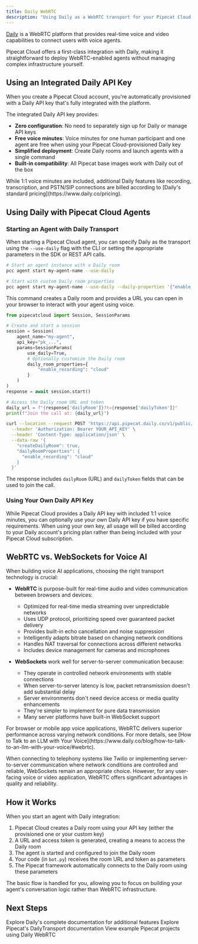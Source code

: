 ```yaml
---
title: Daily WebRTC
description: "Using Daily as a WebRTC transport for your Pipecat Cloud agents"
---
```


[Daily](https://www.daily.co) is a WebRTC platform that provides real-time voice and video capabilities to connect users with voice agents.

Pipecat Cloud offers a first-class integration with Daily, making it straightforward to deploy WebRTC-enabled agents without managing complex infrastructure yourself.

## Using an Integrated Daily API Key

When you create a Pipecat Cloud account, you're automatically provisioned with a Daily API key that's fully integrated with the platform.

The integrated Daily API key provides:

- **Zero configuration**: No need to separately sign up for Daily or manage API keys
- **Free voice minutes**: Voice minutes for one human participant and one agent are free when using your Pipecat Cloud-provisioned Daily key
- **Simplified deployment**: Create Daily rooms and launch agents with a single command
- **Built-in compatibility**: All Pipecat base images work with Daily out of the box

<Info>
  While 1:1 voice minutes are included, additional Daily features like
  recording, transcription, and PSTN/SIP connections are billed according to
  [Daily's standard pricing](https://www.daily.co/pricing).
</Info>

## Using Daily with Pipecat Cloud Agents

### Starting an Agent with Daily Transport

When starting a Pipecat Cloud agent, you can specify Daily as the transport using the `--use-daily` flag with the CLI or setting the appropriate parameters in the SDK or REST API calls.

<Tabs>
  <Tab title="CLI">

```bash
# Start an agent instance with a Daily room
pcc agent start my-agent-name --use-daily

# Start with custom Daily room properties
pcc agent start my-agent-name --use-daily --daily-properties '{"enable_recording": "cloud"}'
```

This command creates a Daily room and provides a URL you can open in your browser to interact with your agent using voice.

  </Tab>
  
  <Tab title="Python SDK">

```python
from pipecatcloud import Session, SessionParams

# Create and start a session
session = Session(
    agent_name="my-agent",
    api_key="pk_...",
    params=SessionParams(
        use_daily=True,
        # Optionally customize the Daily room
        daily_room_properties={
            "enable_recording": "cloud"
        }
    )
)
response = await session.start()

# Access the Daily room URL and token
daily_url = f"{response['dailyRoom']}?t={response['dailyToken']}"
print(f"Join the call at: {daily_url}")
```

  </Tab>
  
  <Tab title="REST API">

```bash
curl --location --request POST 'https://api.pipecat.daily.co/v1/public/my-agent-name/start' \
  --header 'Authorization: Bearer YOUR_API_KEY' \
  --header 'Content-Type: application/json' \
  --data-raw '{
    "createDailyRoom": true,
    "dailyRoomProperties": {
      "enable_recording": "cloud"
    }
  }'
```

The response includes `dailyRoom` (URL) and `dailyToken` fields that can be used to join the call.

  </Tab>
</Tabs>

### Using Your Own Daily API Key

While Pipecat Cloud provides a Daily API key with included 1:1 voice minutes, you can optionally use your own Daily API key if you have specific requirements. When using your own key, all usage will be billed according to your Daily account's pricing plan rather than being included with your Pipecat Cloud subscription.

## WebRTC vs. WebSockets for Voice AI

When building voice AI applications, choosing the right transport technology is crucial:

- **WebRTC** is purpose-built for real-time audio and video communication between browsers and devices:

  - Optimized for real-time media streaming over unpredictable networks
  - Uses UDP protocol, prioritizing speed over guaranteed packet delivery
  - Provides built-in echo cancellation and noise suppression
  - Intelligently adapts bitrate based on changing network conditions
  - Handles NAT traversal for connections across different networks
  - Includes device management for cameras and microphones

- **WebSockets** work well for server-to-server communication because:
  - They operate in controlled network environments with stable connections
  - When server-to-server latency is low, packet retransmission doesn't add substantial delay
  - Server environments don't need device access or media quality enhancements
  - They're simpler to implement for pure data transmission
  - Many server platforms have built-in WebSocket support

<Info>
  For browser or mobile app voice applications, WebRTC delivers superior
  performance across varying network conditions. For more details, see [How to
  Talk to an LLM with Your
  Voice](https://www.daily.co/blog/how-to-talk-to-an-llm-with-your-voice/#webrtc).
</Info>

When connecting to telephony systems like Twilio or implementing server-to-server communication where network conditions are controlled and reliable, WebSockets remain an appropriate choice. However, for any user-facing voice or video application, WebRTC offers significant advantages in quality and reliability.

## How it Works

When you start an agent with Daily integration:

1. Pipecat Cloud creates a Daily room using your API key (either the provisioned one or your custom key)
2. A URL and access token is generated, creating a means to access the Daily room
3. The agent is started and configured to join the Daily room
4. Your code (in `bot.py`) receives the room URL and token as parameters
5. The Pipecat framework automatically connects to the Daily room using these parameters

The basic flow is handled for you, allowing you to focus on building your agent's conversation logic rather than WebRTC infrastructure.

## Next Steps

<CardGroup cols={3}>
  <Card title="Daily WebRTC docs" icon="globe" href="https://docs.daily.co">
    Explore Daily's complete documentation for additional features
  </Card>
  <Card
    title="DailyTransport Pipecat Docs"
    icon="puzzle-piece"
    href="https://docs.pipecat.ai/server/services/transport/daily"
  >
    Explore Pipecat's DailyTransport documentation
  </Card>
  <Card
    title="Pipecat Examples"
    icon="code"
    href="https://github.com/daily-co/pipecat-examples"
  >
    View example Pipecat projects using Daily WebRTC
  </Card>
</CardGroup>
